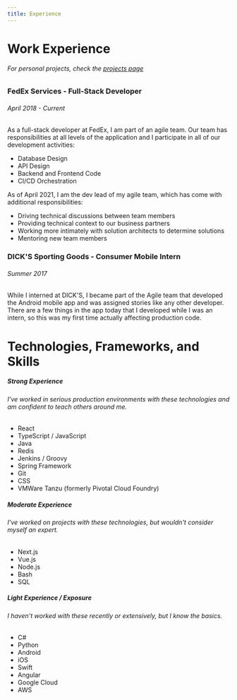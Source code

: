 ```yaml
---
title: Experience
---
```

# Work Experience
###### For personal projects, check the [projects page](/projects)

### FedEx Services - Full-Stack Developer
###### April 2018 - Current
As a full-stack developer at FedEx, I am part of an agile team. Our team has responsibilities at all
levels of the application and I participate in all of our development activities:
* Database Design
* API Design
* Backend and Frontend Code
* CI/CD Orchestration

As of April 2021, I am the dev lead of my agile team, which has come with additional responsibilities:
* Driving technical discussions between team members
* Providing technical context to our business partners
* Working more intimately with solution architects to determine solutions
* Mentoring new team members

### DICK'S Sporting Goods - Consumer Mobile Intern
###### Summer 2017
While I interned at DICK'S, I became part of the Agile team that developed the Android mobile app and was assigned stories
like any other developer. There are a few things in the app today that I developed while I was an intern,
so this was my first time actually affecting production code.

# Technologies, Frameworks, and Skills
##### **Strong Experience**
###### I've worked in serious production environments with these technologies and am confident to teach others around me.
* React
* TypeScript / JavaScript
* Java
* Redis
* Jenkins / Groovy
* Spring Framework
* Git
* CSS
* VMWare Tanzu (formerly Pivotal Cloud Foundry)

##### **Moderate Experience**
###### I've worked on projects with these technologies, but wouldn't consider myself an expert.
* Next.js
* Vue.js
* Node.js
* Bash
* SQL

##### **Light Experience / Exposure**
###### I haven't worked with these recently or extensively, but I know the basics.
* C#
* Python
* Android
* iOS
* Swift
* Angular
* Google Cloud
* AWS
